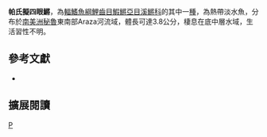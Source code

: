 {{Speciesbox 
| taxon = Anablepsoides parlettei
| status = NE
| status_system = IUCN3.1
| authority =  [[Valdesalici|Valdesalici]] & [[Schindler|Schindler]], 2011
| synonyms = *''Rivulus parlettei,Valdesalici & Schindler, 2011''
}}
'''帕氏擬四眼鱂'''，為[[輻鰭魚綱|輻鰭魚綱]][[鯉齒目|鯉齒目]][[鰕鱂亞目|鰕鱂亞目]][[溪鱂科|溪鱂科]]的其中一[[種|種]]，為熱帶淡水魚，分布於[[南美洲|南美洲]][[秘魯|秘魯]]東南部Araza河流域，體長可達3.8公分，棲息在底中層水域，生活習性不明。
== 參考文獻 ==
*{{FishBase_species|genus=Anablepsoides|species=parlettei|year=2014|month=8}}

== 擴展閱讀 ==
{{refbegin}}
{{wikispecies-inline|Anablepsoides parlettei|帕氏擬四眼鱂}}
{{refend}}
{{Taxonbar|from=Q18113190}}

[[Category:擬四眼鱂屬|P]]


{{魚類小作品}}